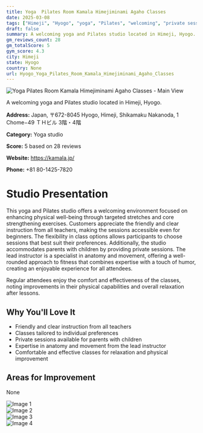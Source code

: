 ```yaml
---
title: Yoga  Pilates Room Kamala Himejiminami Agaho Classes
date: 2025-03-08
tags: ["Himeji", "Hyogo", "yoga", "Pilates", "welcoming", "private sessions", "Himeji"]  
draft: false
summary: A welcoming yoga and Pilates studio located in Himeji, Hyogo.
gm_reviews_count: 28
gm_totalScore: 5
gym_score: 4.3
city: Himeji
state: Hyogo
country: None
url: Hyogo_Yoga_Pilates_Room_Kamala_Himejiminami_Agaho_Classes
---
```


<div className="aspect-[16/9] relative my-8">
  <img 
    src="https://lh5.googleusercontent.com/p/AF1QipNXLgPoSMY3YsWhlFsJPSqNnYUOIYLwHIhwYcjG=w1920-h1080-k-no"
    alt="Yoga  Pilates Room Kamala Himejiminami Agaho Classes - Main View"
    className="object-cover absolute inset-0 w-full h-full rounded-lg"
  />
</div>

A welcoming yoga and Pilates studio located in Himeji, Hyogo.

**Address:** Japan, 〒672-8045 Hyogo, Himeji, Shikamaku Nakanoda, 1 Chome−49 ＴＨビル 3階・4階

**Category:** Yoga studio

**Score:** 5 based on 28 reviews

**Website:** https://kamala.jp/

**Phone:** +81 80-1425-7820

# Studio Presentation

This yoga and Pilates studio offers a welcoming environment focused on enhancing physical well-being through targeted stretches and core strengthening exercises. Customers appreciate the friendly and clear instruction from all teachers, making the sessions accessible even for beginners. The flexibility in class options allows participants to choose sessions that best suit their preferences. Additionally, the studio accommodates parents with children by providing private sessions. The lead instructor is a specialist in anatomy and movement, offering a well-rounded approach to fitness that combines expertise with a touch of humor, creating an enjoyable experience for all attendees.

Regular attendees enjoy the comfort and effectiveness of the classes, noting improvements in their physical capabilities and overall relaxation after lessons.

## Why You'll Love It

- Friendly and clear instruction from all teachers
- Classes tailored to individual preferences
- Private sessions available for parents with children
- Expertise in anatomy and movement from the lead instructor
- Comfortable and effective classes for relaxation and physical improvement

## Areas for Improvement

None

<div className="grid grid-cols-1 xl:grid-cols-2 gap-4 my-8">
<div className="aspect-[4/3] relative"><img src="https://lh5.googleusercontent.com/p/AF1QipOze18Y-GLhjOY0whGIQVGuxFCPPr1FKgX0Ajwb=w1920-h1080-k-no" alt="Image 1" className="object-cover absolute inset-0 w-full h-full rounded-lg" /></div>
<div className="aspect-[4/3] relative"><img src="https://lh5.googleusercontent.com/p/AF1QipOaGukX8-opkVW2QQmb4NpQt4l_muO3iYrYy5ZX=w1920-h1080-k-no" alt="Image 2" className="object-cover absolute inset-0 w-full h-full rounded-lg" /></div>
<div className="aspect-[4/3] relative"><img src="https://lh5.googleusercontent.com/p/AF1QipMW-4Fr01m2Mz2H5vfOR26oRruSEdr1d4ydTqb1=w1920-h1080-k-no" alt="Image 3" className="object-cover absolute inset-0 w-full h-full rounded-lg" /></div>
<div className="aspect-[4/3] relative"><img src="https://lh5.googleusercontent.com/p/AF1QipMdSq2OQ5gLoErjD8puOJvWo4jLKNRXvv45kwSK=w1920-h1080-k-no" alt="Image 4" className="object-cover absolute inset-0 w-full h-full rounded-lg" /></div>
</div>